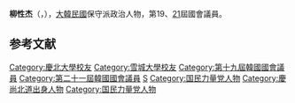 {{BLP unsourced|time=2020-06-30T13:33:43+00:00}}
{{Infobox politician
| name        = 柳性杰<br>{{lang|ko|류성걸}}
| image       = 
| caption     = 
| birth_date = {{Birth date and age|1957|7|12}}
| birth_place = {{KOR}}[[慶尚北道|慶尚北道]][[安東市|安東市]]
| residence = {{KOR}}[[大邱|大邱]]
| nationality   = {{ROK}}
| party         = {{UFP}}
| other_names = 
| alma_mater = [[雪城大學|雪城大學]]、[[慶北大學|慶北大學]]

| office = {{flagicon|South Korea}} 第19、21屆[[韓國國會|韓國國會]]議員
| term_start = 2020年5月30日
| term_end   = 
| constituency = [[大邱|大邱]][[東區_(大邱)|東區]]甲
| predecessor = {{tsl|ko|정종섭|鄭宗燮}}
| successor  = 
| term_start1 = 2012年5月30日
| term_end1   = 2016年5月29日
| constituency1 = [[大邱|大邱]][[東區_(大邱)|東區]]甲
| predecessor1 = {{tsl|ko|주성영|朱盛英}}
| successor1  = {{tsl|ko|정종섭|鄭宗燮}}

}}
'''柳性杰'''（{{kor|류성걸|柳性杰|Yoo Sung-kull}}，{{bd|1957年|7月12日}}），[[大韓民國|大韓民國]]保守派政治人物，第19、[[第21屆大韓民國國會議員名單|21]]屆國會議員。

== 参考文献 ==
<references />

{{DEFAULTSORT:Yoo Sung-kull}}
[[Category:慶北大學校友|Category:慶北大學校友]]
[[Category:雪城大學校友|Category:雪城大學校友]]
[[Category:第十九屆韓國國會議員|Category:第十九屆韓國國會議員]]
[[Category:第二十一屆韓國國會議員|Category:第二十一屆韓國國會議員]]
[[Category:柳姓|S]]
[[Category:国民力量党人物|Category:国民力量党人物]]
[[Category:慶尚北道出身人物|Category:慶尚北道出身人物]]
[[Category:国民力量党人物|Category:国民力量党人物]]